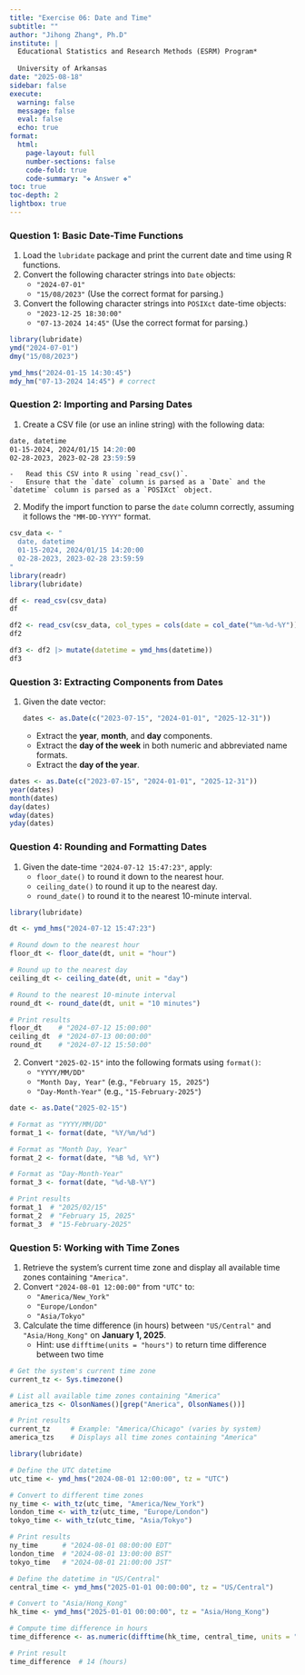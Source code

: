 ```yaml
---
title: "Exercise 06: Date and Time"
subtitle: ""
author: "Jihong Zhang*, Ph.D"
institute: | 
  Educational Statistics and Research Methods (ESRM) Program*
  
  University of Arkansas
date: "2025-08-18"
sidebar: false
execute: 
  warning: false
  message: false
  eval: false
  echo: true
format: 
  html: 
    page-layout: full
    number-sections: false
    code-fold: true
    code-summary: "❖ Answer ❖"
toc: true
toc-depth: 2
lightbox: true
---
```


### **Question 1: Basic Date-Time Functions**

1.  Load the `lubridate` package and print the current date and time using R functions.
2.  Convert the following character strings into `Date` objects:
    -   `"2024-07-01"`
    -   `"15/08/2023"` (Use the correct format for parsing.)
3.  Convert the following character strings into `POSIXct` date-time objects:
    -   `"2023-12-25 18:30:00"`
    -   `"07-13-2024 14:45"` (Use the correct format for parsing.)

```r
library(lubridate)
ymd("2024-07-01")
dmy("15/08/2023")

ymd_hms("2024-01-15 14:30:45")
mdy_hm("07-13-2024 14:45") # correct
```

### **Question 2: Importing and Parsing Dates**

1.  Create a CSV file (or use an inline string) with the following data:

``` .markdown
date, datetime
01-15-2024, 2024/01/15 14:20:00
02-28-2023, 2023-02-28 23:59:59
```

    -   Read this CSV into R using `read_csv()`.
    -   Ensure that the `date` column is parsed as a `Date` and the `datetime` column is parsed as a `POSIXct` object.

2.  Modify the import function to parse the `date` column correctly, assuming it follows the `"MM-DD-YYYY"` format.

```r
csv_data <- "
  date, datetime
  01-15-2024, 2024/01/15 14:20:00
  02-28-2023, 2023-02-28 23:59:59
"
library(readr)
library(lubridate)

df <- read_csv(csv_data)
df

df2 <- read_csv(csv_data, col_types = cols(date = col_date("%m-%d-%Y")))
df2
```

```r
df3 <- df2 |> mutate(datetime = ymd_hms(datetime))
df3
```

### **Question 3: Extracting Components from Dates**

1.  Given the date vector:

    ```r
    dates <- as.Date(c("2023-07-15", "2024-01-01", "2025-12-31"))
    ```

    -   Extract the **year**, **month**, and **day** components.
    -   Extract the **day of the week** in both numeric and abbreviated name formats.
    -   Extract the **day of the year**.

```r
dates <- as.Date(c("2023-07-15", "2024-01-01", "2025-12-31"))
year(dates)  
month(dates) 
day(dates)
wday(dates)
yday(dates)
```

### **Question 4: Rounding and Formatting Dates**

1.  Given the date-time `"2024-07-12 15:47:23"`, apply:
    -   `floor_date()` to round it down to the nearest hour.
    -   `ceiling_date()` to round it up to the nearest day.
    -   `round_date()` to round it to the nearest 10-minute interval.

```r
library(lubridate)

dt <- ymd_hms("2024-07-12 15:47:23")

# Round down to the nearest hour
floor_dt <- floor_date(dt, unit = "hour")

# Round up to the nearest day
ceiling_dt <- ceiling_date(dt, unit = "day")

# Round to the nearest 10-minute interval
round_dt <- round_date(dt, unit = "10 minutes")

# Print results
floor_dt    # "2024-07-12 15:00:00"
ceiling_dt  # "2024-07-13 00:00:00"
round_dt    # "2024-07-12 15:50:00"
```

2.  Convert `"2025-02-15"` into the following formats using `format()`:
    -   `"YYYY/MM/DD"`
    -   `"Month Day, Year"` (e.g., `"February 15, 2025"`)
    -   `"Day-Month-Year"` (e.g., `"15-February-2025"`)

```r
date <- as.Date("2025-02-15")

# Format as "YYYY/MM/DD"
format_1 <- format(date, "%Y/%m/%d") 

# Format as "Month Day, Year"
format_2 <- format(date, "%B %d, %Y") 

# Format as "Day-Month-Year"
format_3 <- format(date, "%d-%B-%Y") 

# Print results
format_1  # "2025/02/15"
format_2  # "February 15, 2025"
format_3  # "15-February-2025"
```

### **Question 5: Working with Time Zones**

1.  Retrieve the system’s current time zone and display all available time zones containing `"America"`.
2.  Convert `"2024-08-01 12:00:00"` from `"UTC"` to:
    -   `"America/New_York"`
    -   `"Europe/London"`
    -   `"Asia/Tokyo"`
3.  Calculate the time difference (in hours) between `"US/Central"` and `"Asia/Hong_Kong"` on **January 1, 2025**.
    -   Hint: use `difftime(units = "hours")` to return time difference between two time

```r
# Get the system's current time zone
current_tz <- Sys.timezone()

# List all available time zones containing "America"
america_tzs <- OlsonNames()[grep("America", OlsonNames())]

# Print results
current_tz     # Example: "America/Chicago" (varies by system)
america_tzs    # Displays all time zones containing "America"
```

```r
library(lubridate)

# Define the UTC datetime
utc_time <- ymd_hms("2024-08-01 12:00:00", tz = "UTC")

# Convert to different time zones
ny_time <- with_tz(utc_time, "America/New_York")
london_time <- with_tz(utc_time, "Europe/London")
tokyo_time <- with_tz(utc_time, "Asia/Tokyo")

# Print results
ny_time      # "2024-08-01 08:00:00 EDT"
london_time  # "2024-08-01 13:00:00 BST"
tokyo_time   # "2024-08-01 21:00:00 JST"
```

```r
# Define the datetime in "US/Central"
central_time <- ymd_hms("2025-01-01 00:00:00", tz = "US/Central")

# Convert to "Asia/Hong_Kong"
hk_time <- ymd_hms("2025-01-01 00:00:00", tz = "Asia/Hong_Kong")

# Compute time difference in hours
time_difference <- as.numeric(difftime(hk_time, central_time, units = "hours"))

# Print result
time_difference  # 14 (hours)
```
